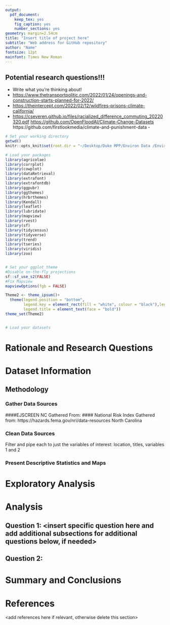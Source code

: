 ```yaml
---
output: 
  pdf_document:
    keep_tex: yes
    fig_caption: yes
    number_sections: yes
geometry: margin=2.54cm
title: "Insert title of project here"
subtitle: "Web address for GitHub repository"
author: "Name"
fontsize: 12pt
mainfont: Times New Roman
---
```


## Potential research questions!!!

-   Write what you're thinking about!
-   <https://www.thetransportpolitic.com/2022/01/24/openings-and-construction-starts-planned-for-2022/>
- <https://theintercept.com/2022/02/12/wildfires-prisons-climate-california/>
- <https://cseveren.github.io/files/racialized_difference_commuting_20220320.pdf>
<https://github.com/OpenFloodAI/Climate-Change-Datasets>
https://github.com/firstlookmedia/climate-and-punishment-data
\newpage-

```{=tex}
\newpage
\tableofcontents 
\newpage
\listoftables 
\newpage
\listoffigures 
\newpage
```
```r
# Set your working directory
getwd()
knitr::opts_knit$set(root.dir = "~/Desktop/Duke MPP/Environ Data /Environmental_Data_Analytics_2022/")

```

```r
# Load your packages
library(agricolae)
library(corrplot)
library(cowplot)
library(dataRetrieval)
library(extrafont)
library(extrafontdb)
library(ggpubr)
library(ggthemes)
library(hrbrthemes)
library(Kendall)
library(leaflet)
library(lubridate)
library(mapview)
library(rvest)
library(sf)
library(tidycensus)
library(tidyverse)
library(trend)
library(tseries)
library(viridis)
library(zoo)


# Set your ggplot theme
#Disable on-the-fly projections
sf::sf_use_s2(FALSE)
#Fix Mapview
mapviewOptions(fgb = FALSE)

Theme2 <- theme_ipsum()+
  theme(legend.position = "bottom",
        legend.key = element_rect(fill = "white", colour = "black"),legend.direction = "horizontal",
        legend.title = element_text(face = "bold"))
theme_set(Theme2)


# Load your datasets

```

# Rationale and Research Questions



# Dataset Information
## Methodology
### Gather Data Sources
####EJSCREEN NC
Gathered From: 
#### National Risk Index
Gathered from: https://hazards.fema.gov/nri/data-resources North Carolina 

### Clean Data Sources
Filter and pipe each to just the variables of interest: location, titles, variables 1 and 2 

### Present Descriptive Statistics and Maps

###
\newpage


# Exploratory Analysis

\newpage

# Analysis

## Question 1: \<insert specific question here and add additional subsections for additional questions below, if needed>

## Question 2:

\newpage

# Summary and Conclusions

\newpage

# References

\<add references here if relevant, otherwise delete this section>
